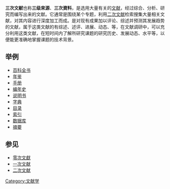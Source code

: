 {{Unreferenced |time=2010-08-20T03:17:56+00:00 }}
'''三次文献'''也称'''三级來源'''、'''三次資料'''，是选用大量有关的[[文献|文献]]，经过综合、分析、研究而编写出来的文献。它通常是围绕某个专题，利用[[二次文献|二次文献]]检索搜集大量相关文献，对其内容进行深度加工而成。是对现有成果加以评论、综述并预测其发展趋势的文献，属于这类文献的有综述、述评、进展、动态、{{tsl|it|Catalogo|编目}}等，在文献调研中，可以充分利用这类文献，在短时间内了解所研究课题的研究历史、发展动态、水平等，以便能更准确地掌握课题的技术背景。

==举例==
* [[百科全書|百科全书]]
* [[年鑑|年鉴]]
* [[手册|手册]]
* [[编年史|编年史]]
* [[说明书|说明书]]
* [[字典|字典]]
* [[目錄|目录]]
* [[索引|索引]]
* [[資料庫|数据库]]
* [[摘要|摘要]]

== 参见 ==
* [[零次文獻|零次文獻]]
* [[一次文献|一次文献]]
* [[二次文献|二次文献]]

{{Library science-stub}}

[[Category:文献学|Category:文献学]]